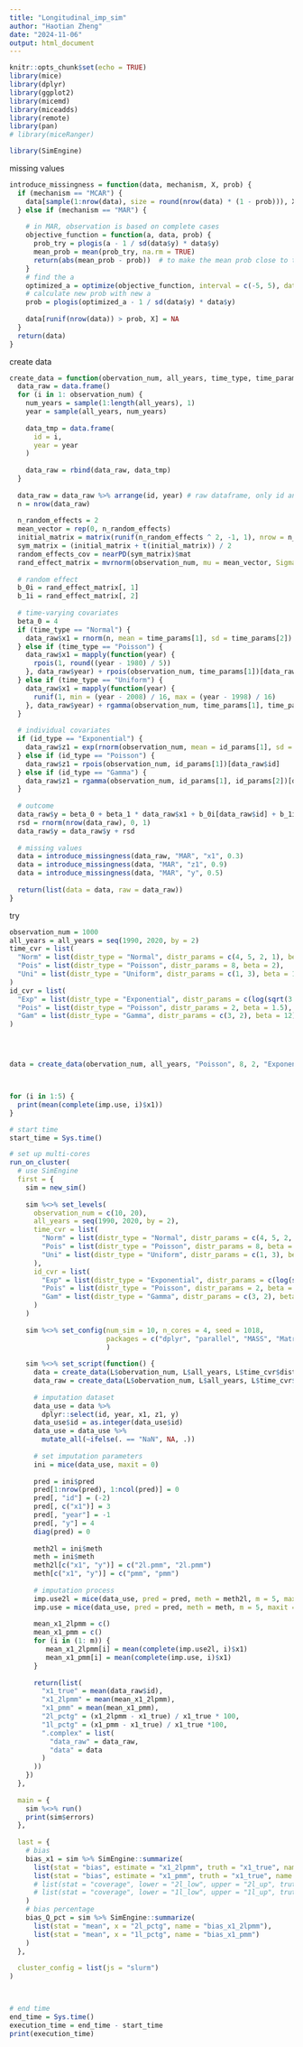 ```yaml
---
title: "Longitudinal_imp_sim"
author: "Haotian Zheng"
date: "2024-11-06"
output: html_document
---
```


```r
knitr::opts_chunk$set(echo = TRUE)
library(mice)
library(dplyr)
library(ggplot2)
library(micemd)
library(miceadds)
library(remote)
library(pan)
# library(miceRanger)

library(SimEngine)
```



missing values
```r
introduce_missingness = function(data, mechanism, X, prob) {
  if (mechanism == "MCAR") {
    data[sample(1:nrow(data), size = round(nrow(data) * (1 - prob))), X] = NA
  } else if (mechanism == "MAR") {
    
    # in MAR, observation is based on complete cases
    objective_function = function(a, data, prob) {
      prob_try = plogis(a - 1 / sd(data$y) * data$y)
      mean_prob = mean(prob_try, na.rm = TRUE)
      return(abs(mean_prob - prob))  # to make the mean prob close to the target prob
    }
    # find the a
    optimized_a = optimize(objective_function, interval = c(-5, 5), data = data, prob = prob)$minimum
    # calculate new prob with new a
    prob = plogis(optimized_a - 1 / sd(data$y) * data$y)
    
    data[runif(nrow(data)) > prob, X] = NA
  }
  return(data)
}
```




create data
```r
create_data = function(obervation_num, all_years, time_type, time_params, beta_1, id_type, id_params, beta_2) {
  data_raw = data.frame()
  for (i in 1: observation_num) {
    num_years = sample(1:length(all_years), 1)
    year = sample(all_years, num_years)
    
    data_tmp = data.frame(
      id = i,
      year = year
    )
    
    data_raw = rbind(data_raw, data_tmp)
  }
  
  data_raw = data_raw %>% arrange(id, year) # raw dataframe, only id and year
  n = nrow(data_raw)
  
  n_random_effects = 2
  mean_vector = rep(0, n_random_effects)
  initial_matrix = matrix(runif(n_random_effects ^ 2, -1, 1), nrow = n_random_effects)
  sym_matrix = (initial_matrix + t(initial_matrix)) / 2
  random_effects_cov = nearPD(sym_matrix)$mat
  rand_effect_matrix = mvrnorm(observation_num, mu = mean_vector, Sigma = random_effects_cov)
  
  # random effect
  b_0i = rand_effect_matrix[, 1]
  b_1i = rand_effect_matrix[, 2]
  
  # time-varying covariates
  beta_0 = 4
  if (time_type == "Normal") {
    data_raw$x1 = rnorm(n, mean = time_params[1], sd = time_params[2]) + data_raw$year - 2003 +exp(rnorm(observation_num, mean = time_params[3], sd = time_params[4]))[data_raw$id]
  } else if (time_type == "Poisson") {
    data_raw$x1 = mapply(function(year) {
      rpois(1, round((year - 1980) / 5))
    }, data_raw$year) + rpois(observation_num, time_params[1])[data_raw$id]
  } else if (time_type == "Uniform") {
    data_raw$x1 = mapply(function(year) {
      runif(1, min = (year - 2008) / 16, max = (year - 1998) / 16)
    }, data_raw$year) + rgamma(observation_num, time_params[1], time_params[2])[data_raw$id]
  }
  
  # individual covariates
  if (id_type == "Exponential") {
    data_raw$z1 = exp(rnorm(observation_num, mean = id_params[1], sd = id_params[2]))[data_raw$id]
  } else if (id_type == "Poisson") {
    data_raw$z1 = rpois(observation_num, id_params[1])[data_raw$id]
  } else if (id_type == "Gamma") {
    data_raw$z1 = rgamma(observation_num, id_params[1], id_params[2])[data_raw$id]
  }
  
  # outcome
  data_raw$y = beta_0 + beta_1 * data_raw$x1 + b_0i[data_raw$id] + b_1i[data_raw$id] * data_raw$x1 + beta_2 * data_raw$z1
  rsd = rnorm(nrow(data_raw), 0, 1)
  data_raw$y = data_raw$y + rsd
  
  # missing values
  data = introduce_missingness(data_raw, "MAR", "x1", 0.3)
  data = introduce_missingness(data, "MAR", "z1", 0.9)
  data = introduce_missingness(data, "MAR", "y", 0.5)
  
  return(list(data = data, raw = data_raw))
}
```



try
```r
observation_num = 1000
all_years = all_years = seq(1990, 2020, by = 2)
time_cvr = list(
  "Norm" = list(distr_type = "Normal", distr_params = c(4, 5, 2, 1), beta = 0.7),
  "Pois" = list(distr_type = "Poisson", distr_params = 8, beta = 2),
  "Uni" = list(distr_type = "Uniform", distr_params = c(1, 3), beta = 11)
)
id_cvr = list(
  "Exp" = list(distr_type = "Exponential", distr_params = c(log(sqrt(3.2)), log(sqrt(5/4))), beta = 3),
  "Pois" = list(distr_type = "Poisson", distr_params = 2, beta = 1.5),
  "Gam" = list(distr_type = "Gamma", distr_params = c(3, 2), beta = 12)
)




data = create_data(obervation_num, all_years, "Poisson", 8, 2, "Exponential", c(log(sqrt(3.2)), log(sqrt(5/4))), 3)$raw



for (i in 1:5) {
  print(mean(complete(imp.use, i)$x1))
}

```







```r
# start time
start_time = Sys.time()

# set up multi-cores
run_on_cluster(
  # use SimEngine
  first = {
    sim = new_sim()
    
    sim %<>% set_levels(
      observation_num = c(10, 20),
      all_years = seq(1990, 2020, by = 2),
      time_cvr = list(
        "Norm" = list(distr_type = "Normal", distr_params = c(4, 5, 2, 1), beta = 0.7),
        "Pois" = list(distr_type = "Poisson", distr_params = 8, beta = 2),
        "Uni" = list(distr_type = "Uniform", distr_params = c(1, 3), beta = 11)
      ),
      id_cvr = list(
        "Exp" = list(distr_type = "Exponential", distr_params = c(log(sqrt(3.2)), log(sqrt(5/4))), beta = 3),
        "Pois" = list(distr_type = "Poisson", distr_params = 2, beta = 1.5),
        "Gam" = list(distr_type = "Gamma", distr_params = c(3, 2), beta = 12)
      )
    )
    
    sim %<>% set_config(num_sim = 10, n_cores = 4, seed = 1018,
                        packages = c("dplyr", "parallel", "MASS", "Matrix", "mice", "miceadds")
                        )
    
    sim %<>% set_script(function() {
      data = create_data(L$obervation_num, L$all_years, L$time_cvr$distr_type, L$time_cvr$distr_params, L$time_cvr$beta, L$id_cvr$distr_type, L$id_cvr$distr_params, L$id_cvr$beta)$data
      data_raw = create_data(L$obervation_num, L$all_years, L$time_cvr$distr_type, L$time_cvr$distr_params, L$time_cvr$beta, L$id_cvr$distr_type, L$id_cvr$distr_params, L$id_cvr$beta)$raw
      
      # imputation dataset
      data_use = data %>%
        dplyr::select(id, year, x1, z1, y)
      data_use$id = as.integer(data_use$id)
      data_use = data_use %>%
        mutate_all(~ifelse(. == "NaN", NA, .))
      
      # set imputation parameters
      ini = mice(data_use, maxit = 0)
      
      pred = ini$pred
      pred[1:nrow(pred), 1:ncol(pred)] = 0
      pred[, "id"] = (-2)
      pred[, c("x1")] = 3
      pred[, "year"] = -1
      pred[, "y"] = 4
      diag(pred) = 0
      
      meth2l = ini$meth
      meth = ini$meth
      meth2l[c("x1", "y")] = c("2l.pmm", "2l.pmm")
      meth[c("x1", "y")] = c("pmm", "pmm")
      
      # imputation process
      imp.use2l = mice(data_use, pred = pred, meth = meth2l, m = 5, maxit = 5, seed = 1018, printFlag = F)
      imp.use = mice(data_use, pred = pred, meth = meth, m = 5, maxit = 5, seed = 1018, printFlag = F)
      
      mean_x1_2lpmm = c()
      mean_x1_pmm = c()
      for (i in (1: m)) {
         mean_x1_2lpmm[i] = mean(complete(imp.use2l, i)$x1)
         mean_x1_pmm[i] = mean(complete(imp.use, i)$x1)
      }
      
      return(list(
        "x1_true" = mean(data_raw$id),
        "x1_2lpmm" = mean(mean_x1_2lpmm),
        "x1_pmm" = mean(mean_x1_pmm),
        "2l_pctg" = (x1_2lpmm - x1_true) / x1_true * 100,
        "1l_pctg" = (x1_pmm - x1_true) / x1_true *100,
        ".complex" = list(
          "data_raw" = data_raw,
          "data" = data
        )
      ))
    })
  },
  
  main = {
    sim %<>% run()
    print(sim$errors)
  },
  
  last = {
    # bias
    bias_x1 = sim %>% SimEngine::summarize(
      list(stat = "bias", estimate = "x1_2lpmm", truth = "x1_true", name = "bias_x1_2l"),
      list(stat = "bias", estimate = "x1_pmm", truth = "x1_true", name = "bias_x1_1l")
      # list(stat = "coverage", lower = "2l_low", upper = "2l_up", truth = "x1_true", name = "cov_x1_2l"),
      # list(stat = "coverage", lower = "1l_low", upper = "1l_up", truth = "x1_true", name = "cov_x1_1l")
    )
    # bias percentage
    bias_Q_pct = sim %>% SimEngine::summarize(
      list(stat = "mean", x = "2l_pctg", name = "bias_x1_2lpmm"),
      list(stat = "mean", x = "1l_pctg", name = "bias_x1_pmm")
    )
  },
  
  cluster_config = list(js = "slurm")
)



# end time
end_time = Sys.time()
execution_time = end_time - start_time
print(execution_time)
```

